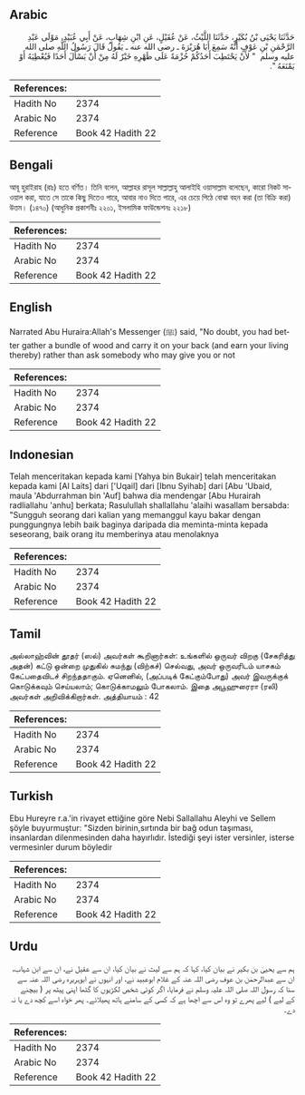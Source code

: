 ## Arabic


<div dir="rtl" lang="ar" style={{fontSize:'larger',backgroundColor:'#f8f9fa',padding:20}}>
حَدَّثَنَا يَحْيَى بْنُ بُكَيْرٍ، حَدَّثَنَا اللَّيْثُ، عَنْ عُقَيْلٍ، عَنِ ابْنِ شِهَابٍ، عَنْ أَبِي عُبَيْدٍ، مَوْلَى عَبْدِ الرَّحْمَنِ بْنِ عَوْفٍ أَنَّهُ سَمِعَ أَبَا هُرَيْرَةَ ـ رضى الله عنه ـ يَقُولُ قَالَ رَسُولُ اللَّهِ صلى الله عليه وسلم ‏ "‏ لأَنْ يَحْتَطِبَ أَحَدُكُمْ حُزْمَةً عَلَى ظَهْرِهِ خَيْرٌ لَهُ مِنْ أَنْ يَسْأَلَ أَحَدًا فَيُعْطِيَهُ أَوْ يَمْنَعَهُ ‏"‏‏.‏
</div>
<div style={{backgroundColor:'#f8f9fa',padding:20, marginBottom: 10}}><table> <thead> <tr> <th>References:</th> <th></th> </tr> </thead> <tbody><tr><td>Hadith No</td><td>2374</td></tr><tr><td>Arabic No</td><td>2374</td></tr><tr><td>Reference</td><td>Book 42 Hadith 22</td></tr></tbody></table></div>

## Bengali


<div dir="ltr" lang="bn" style={{fontSize:'larger',backgroundColor:'#f8f9fa',padding:20}}>
আবূ হুরাইরাহ (রাঃ) হতে বর্ণিত। তিনি বলেন, আল্লাহর রাসূল সাল্লাল্লাহু আলাইহি ওয়াসাল্লাম বলেছেন, কারো নিকট সাওয়াল করা, যাতে সে তাকে কিছু দিতেও পারে, আবার নাও দিতে পারে, এর চেয়ে পিঠে বোঝা বহন করা (তা বিক্রি করা) উত্তম। (১৪৭০) (আধুনিক প্রকাশনীঃ ২২০১, ইসলামিক ফাউন্ডেশনঃ ২২১৮)
</div>
<div style={{backgroundColor:'#f8f9fa',padding:20, marginBottom: 10}}><table> <thead> <tr> <th>References:</th> <th></th> </tr> </thead> <tbody><tr><td>Hadith No</td><td>2374</td></tr><tr><td>Arabic No</td><td>2374</td></tr><tr><td>Reference</td><td>Book 42 Hadith 22</td></tr></tbody></table></div>

## English


<div dir="ltr" lang="en" style={{fontSize:'larger',backgroundColor:'#f8f9fa',padding:20}}>
Narrated Abu Huraira:Allah's Messenger (ﷺ) said, "No doubt, you had better gather a bundle of wood and carry it on your back (and earn your living thereby) rather than ask somebody who may give you or not
</div>
<div style={{backgroundColor:'#f8f9fa',padding:20, marginBottom: 10}}><table> <thead> <tr> <th>References:</th> <th></th> </tr> </thead> <tbody><tr><td>Hadith No</td><td>2374</td></tr><tr><td>Arabic No</td><td>2374</td></tr><tr><td>Reference</td><td>Book 42 Hadith 22</td></tr></tbody></table></div>

## Indonesian


<div dir="ltr" lang="id" style={{fontSize:'larger',backgroundColor:'#f8f9fa',padding:20}}>
Telah menceritakan kepada kami [Yahya bin Bukair] telah menceritakan kepada kami [Al Laits] dari ['Uqail] dari [Ibnu Syihab] dari [Abu 'Ubaid, maula 'Abdurrahman bin 'Auf] bahwa dia mendengar [Abu Hurairah radliallahu 'anhu] berkata; Rasulullah shallallahu 'alaihi wasallam bersabda: "Sungguh seorang dari kalian yang memanggul kayu bakar dengan punggungnya lebih baik baginya daripada dia meminta-minta kepada seseorang, baik orang itu memberinya atau menolaknya
</div>
<div style={{backgroundColor:'#f8f9fa',padding:20, marginBottom: 10}}><table> <thead> <tr> <th>References:</th> <th></th> </tr> </thead> <tbody><tr><td>Hadith No</td><td>2374</td></tr><tr><td>Arabic No</td><td>2374</td></tr><tr><td>Reference</td><td>Book 42 Hadith 22</td></tr></tbody></table></div>

## Tamil


<div dir="ltr" lang="ta" style={{fontSize:'larger',backgroundColor:'#f8f9fa',padding:20}}>
அல்லாஹ்வின் தூதர் (ஸல்) அவர்கள் கூறினார்கள்: உங்களில் ஒருவர் விறகு (சேகரித்து அதன்) கட்டு ஒன்றை முதுகில் சுமந்து (விற்கச்) செல்வது, அவர் ஒருவரிடம் யாசகம் கேட்பதைவிடச் சிறந்ததாகும். ஏனெனில், (அப்படிக் கேட்கும்போது) அவர் இவருக்குக் கொடுக்கவும் செய்யலாம்; கொடுக்காமலும் போகலாம். இதை அபூஹுரைரா (ரலி) அவர்கள் அறிவிக்கிறார்கள். அத்தியாயம் : 42
</div>
<div style={{backgroundColor:'#f8f9fa',padding:20, marginBottom: 10}}><table> <thead> <tr> <th>References:</th> <th></th> </tr> </thead> <tbody><tr><td>Hadith No</td><td>2374</td></tr><tr><td>Arabic No</td><td>2374</td></tr><tr><td>Reference</td><td>Book 42 Hadith 22</td></tr></tbody></table></div>

## Turkish


<div dir="ltr" lang="tr" style={{fontSize:'larger',backgroundColor:'#f8f9fa',padding:20}}>
Ebu Hureyre r.a.'in rivayet ettiğine göre Nebi Sallallahu Aleyhi ve Sellem şöyle buyurmuştur: "Sizden birinin,sırtında bir bağ odun taşıması, insanlardan dilenmesinden daha hayırlıdır. İstediği şeyi ister versinler, isterse vermesinler durum böyledir
</div>
<div style={{backgroundColor:'#f8f9fa',padding:20, marginBottom: 10}}><table> <thead> <tr> <th>References:</th> <th></th> </tr> </thead> <tbody><tr><td>Hadith No</td><td>2374</td></tr><tr><td>Arabic No</td><td>2374</td></tr><tr><td>Reference</td><td>Book 42 Hadith 22</td></tr></tbody></table></div>

## Urdu


<div dir="rtl" lang="ur" style={{fontSize:'larger',backgroundColor:'#f8f9fa',padding:20}}>
ہم سے یحییٰ بن بکیر نے بیان کیا، کہا کہ ہم سے لیث نے بیان کیا، ان سے عقیل نے، ان سے ابن شہاب، ان سے عبدالرحمٰن بن عوف رضی اللہ عنہ کے غلام ابوعبید نے، اور انہوں نے ابوہریرہ رضی اللہ عنہ سے سنا کہ رسول اللہ صلی اللہ علیہ وسلم نے فرمایا، اگر کوئی شخص لکڑیوں کا گٹھا اپنی پیٹھ پر ( بیچنے کے لیے ) لیے پھرے تو وہ اس سے اچھا ہے کہ کسی کے سامنے ہاتھ پھیلائے۔ پھر خواہ اسے کچھ دے یا نہ دے۔
</div>
<div style={{backgroundColor:'#f8f9fa',padding:20, marginBottom: 10}}><table> <thead> <tr> <th>References:</th> <th></th> </tr> </thead> <tbody><tr><td>Hadith No</td><td>2374</td></tr><tr><td>Arabic No</td><td>2374</td></tr><tr><td>Reference</td><td>Book 42 Hadith 22</td></tr></tbody></table></div>